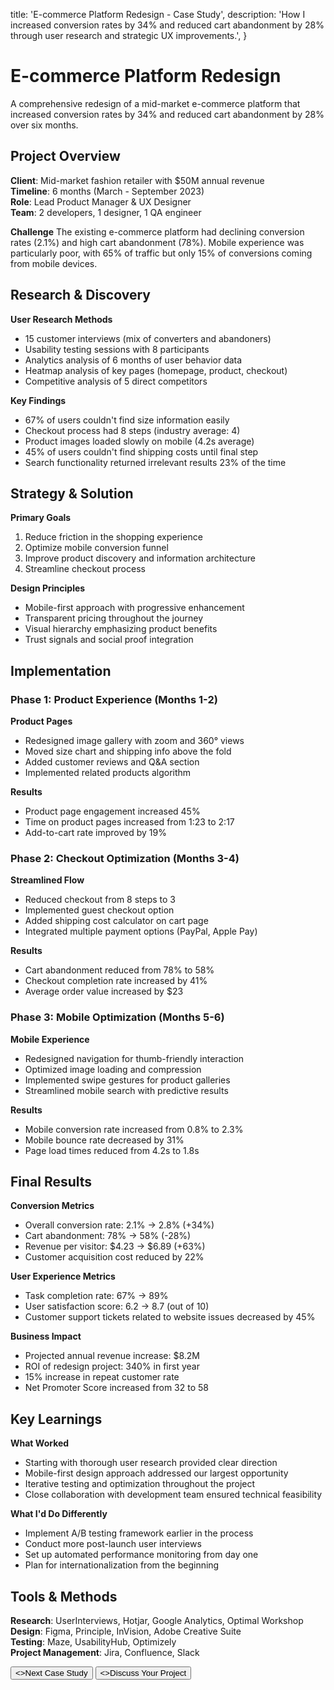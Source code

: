   title: 'E-commerce Platform Redesign - Case Study',
  description: 'How I increased conversion rates by 34% and reduced cart abandonment by 28% through user research and strategic UX improvements.',
}

# E-commerce Platform Redesign

A comprehensive redesign of a mid-market e-commerce platform that increased conversion rates by 34% and reduced cart abandonment by 28% over six months.

## Project Overview

**Client**: Mid-market fashion retailer with $50M annual revenue  
**Timeline**: 6 months (March - September 2023)  
**Role**: Lead Product Manager & UX Designer  
**Team**: 2 developers, 1 designer, 1 QA engineer

**Challenge**
The existing e-commerce platform had declining conversion rates (2.1%) and high cart abandonment (78%). Mobile experience was particularly poor, with 65% of traffic but only 15% of conversions coming from mobile devices.

## Research & Discovery

**User Research Methods**
- 15 customer interviews (mix of converters and abandoners)
- Usability testing sessions with 8 participants
- Analytics analysis of 6 months of user behavior data
- Heatmap analysis of key pages (homepage, product, checkout)
- Competitive analysis of 5 direct competitors

**Key Findings**
- 67% of users couldn't find size information easily
- Checkout process had 8 steps (industry average: 4)
- Product images loaded slowly on mobile (4.2s average)
- 45% of users couldn't find shipping costs until final step
- Search functionality returned irrelevant results 23% of the time

## Strategy & Solution

**Primary Goals**
1. Reduce friction in the shopping experience
2. Optimize mobile conversion funnel
3. Improve product discovery and information architecture
4. Streamline checkout process

**Design Principles**
- Mobile-first approach with progressive enhancement
- Transparent pricing throughout the journey
- Visual hierarchy emphasizing product benefits
- Trust signals and social proof integration

## Implementation

### Phase 1: Product Experience (Months 1-2)

**Product Pages**
- Redesigned image gallery with zoom and 360° views
- Moved size chart and shipping info above the fold
- Added customer reviews and Q&A section
- Implemented related products algorithm

**Results**
- Product page engagement increased 45%
- Time on product pages increased from 1:23 to 2:17
- Add-to-cart rate improved by 19%

### Phase 2: Checkout Optimization (Months 3-4)

**Streamlined Flow**
- Reduced checkout from 8 steps to 3
- Implemented guest checkout option
- Added shipping cost calculator on cart page
- Integrated multiple payment options (PayPal, Apple Pay)

**Results**
- Cart abandonment reduced from 78% to 58%
- Checkout completion rate increased by 41%
- Average order value increased by $23

### Phase 3: Mobile Optimization (Months 5-6)

**Mobile Experience**
- Redesigned navigation for thumb-friendly interaction
- Optimized image loading and compression
- Implemented swipe gestures for product galleries
- Streamlined mobile search with predictive results

**Results**
- Mobile conversion rate increased from 0.8% to 2.3%
- Mobile bounce rate decreased by 31%
- Page load times reduced from 4.2s to 1.8s

## Final Results

**Conversion Metrics**
- Overall conversion rate: 2.1% → 2.8% (+34%)
- Cart abandonment: 78% → 58% (-28%)
- Revenue per visitor: $4.23 → $6.89 (+63%)
- Customer acquisition cost reduced by 22%

**User Experience Metrics**
- Task completion rate: 67% → 89%
- User satisfaction score: 6.2 → 8.7 (out of 10)
- Customer support tickets related to website issues decreased by 45%

**Business Impact**
- Projected annual revenue increase: $8.2M
- ROI of redesign project: 340% in first year
- 15% increase in repeat customer rate
- Net Promoter Score increased from 32 to 58

## Key Learnings

**What Worked**
- Starting with thorough user research provided clear direction
- Mobile-first design approach addressed our largest opportunity
- Iterative testing and optimization throughout the project
- Close collaboration with development team ensured technical feasibility

**What I'd Do Differently**
- Implement A/B testing framework earlier in the process
- Conduct more post-launch user interviews
- Set up automated performance monitoring from day one
- Plan for internationalization from the beginning

## Tools & Methods

**Research**: UserInterviews, Hotjar, Google Analytics, Optimal Workshop  
**Design**: Figma, Principle, InVision, Adobe Creative Suite  
**Testing**: Maze, UsabilityHub, Optimizely  
**Project Management**: Jira, Confluence, Slack

<div className="not-prose mt-8 flex gap-3">
  <Button href="/case-studies/fintech" arrow="right">
    <>Next Case Study</>
  </Button>
  <Button href="/contact" variant="outline">
    <>Discuss Your Project</>
  </Button>
</div>